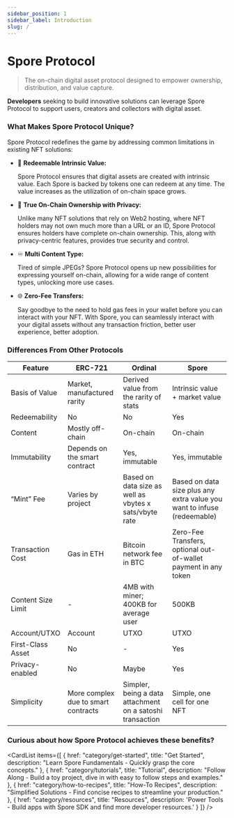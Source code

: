 ```yaml
---
sidebar_position: 1
sidebar_label: Introduction
slug: /
---
```



# Spore Protocol

> The on-chain digital asset protocol designed to empower ownership, distribution, and value capture.

**Developers** seeking to build innovative solutions can leverage Spore Protocol to support users, creators and collectors with digital asset.

### What Makes Spore Protocol Unique?

Spore Protocol redefines the game by addressing common limitations in existing NFT solutions:

- 💛 **Redeemable Intrinsic Value:**

    Spore Protocol ensures that digital assets are created with intrinsic value. Each Spore is backed by tokens one can redeem at any time. The value increases as the utilization of on-chain space grows.
    
- 🔑 **True On-Chain Ownership with Privacy:**
    
    Unlike many NFT solutions that rely on Web2 hosting, where NFT holders may not own much more than a URL or an ID, Spore Protocol ensures holders have complete on-chain ownership. This, along with privacy-centric features, provides true security and control.
    
- ♾️ **Multi Content Type:**

    Tired of simple JPEGs? Spore Protocol opens up new possibilities for expressing yourself on-chain, allowing for a wide range of content types, unlocking more use cases.
- 🌐 **Zero-Fee Transfers:**

    Say goodbye to the need to hold gas fees in your wallet before you can interact with your NFT. With Spore, you can seamlessly interact with your digital assets without any transaction friction, better user experience, better adoption.

### Differences From Other Protocols

| Feature            | ERC-721                        | Ordinal                                              | Spore                                                   |
|--------------------|--------------------------------|-----------------------------------------------------|---------------------------------------------------------|
| Basis of Value     | Market, manufactured rarity | Derived value from the rarity of stats | Intrinsic value + market value                      |
| Redeemability      | No                             | No                                                  | Yes                                                     |
| Content            | Mostly off-chain               | On-chain                      | On-chain                                                |
| Immutability       | Depends on the smart contract | Yes, immutable                                    | Yes, immutable                                          |
| “Mint” Fee         | Varies by project              | Based on data size as well as vbytes x sats/vbyte rate | Based on data size plus any extra value you want to infuse (redeemable) |
| Transaction Cost   | Gas in ETH                     | Bitcoin network fee in BTC                          | Zero-Fee Transfers, optional out-of-wallet payment in any token |
| Content Size Limit | -                              | 4MB with miner; 400KB for average user                                                 | 500KB                                                   |
| Account/UTXO       | Account                        | UTXO                                                | UTXO                                                     |
| First-Class Asset  | No                             | -                                                   | Yes                                                     |
| Privacy-enabled    | No                             | Maybe                                               | Yes                                                     |
| Simplicity         | More complex due to smart contracts | Simpler, being a data attachment on a satoshi transaction | Simple, one cell for one NFT                            |



### Curious about how Spore Protocol achieves these benefits?

<CardList
  items={[
    {
      href: "category/get-started",
      title: "Get Started",
      description: "Learn Spore Fundamentals - Quickly grasp the core concepts."
    },
    {
      href: "category/tutorials",
      title: "Tutorial",
      description: "Follow Along - Build a toy project, dive in with easy to follow steps and examples."
    },
    {
      href: "category/how-to-recipes",
      title: "How-To Recipes",
      description: "Simplified Solutions - Find concise recipes to streamline your production."
    },
    {
      href: "category/resources",
      title: "Resources",
      description: 'Power Tools - Build apps with Spore SDK and find more developer resources.'
    }
  ]}
/>
